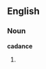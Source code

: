 ==English==

===Noun===
'''cadance'''

# {{misspelling of|cadence}}

{{count page|[[Wiktionary:Page count]]}}